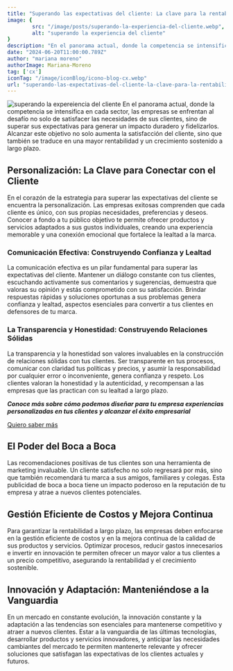 ```yaml
---
title: "Superando las expectativas del cliente: La clave para la rentabilidad y el éxito en la era digital"
image: {
        src: "/image/posts/superando-la-experiencia-del-cliente.webp",
        alt: "superando la experiencia del cliente"
}
description: "En el panorama actual, donde la competencia se intensifica en cada sector, las empresas se enfrentan al desafío no solo de satisfacer las necesidades de sus clientes, sino de superar sus expectativas para generar un impacto duradero y fidelizarlos. Alcanzar este objetivo no solo aumenta la satisfacción del cliente, sino que también se traduce en una mayor rentabilidad y un crecimiento sostenido a largo plazo."
date: "2024-06-20T11:00:00.789Z"
author: "mariana moreno"
authorImage: Mariana-Moreno
tag: ['cx']
iconTag: "/image/iconBlog/icono-blog-cx.webp"
url: "superando-las-expectativas-del-cliente-la-clave-para-la-rentabilidad-y-el-exito-en-la-era-digital/"
---
```

![superando la expereiencia del cliente](/image/posts/superando-la-experiencia-del-cliente.webp)
En el panorama actual, donde la competencia se intensifica en cada sector, las empresas se enfrentan al desafío no solo de satisfacer las necesidades de sus clientes, sino de superar sus expectativas para generar un impacto duradero y fidelizarlos. Alcanzar este objetivo no solo aumenta la satisfacción del cliente, sino que también se traduce en una mayor rentabilidad y un crecimiento sostenido a largo plazo.

## Personalización: La Clave para Conectar con el Cliente
En el corazón de la estrategia para superar las expectativas del cliente se encuentra la personalización. Las empresas exitosas comprenden que cada cliente es único, con sus propias necesidades, preferencias y deseos. Conocer a fondo a tu público objetivo te permite ofrecer productos y servicios adaptados a sus gustos individuales, creando una experiencia memorable y una conexión emocional que fortalece la lealtad a la marca.

### Comunicación Efectiva: Construyendo Confianza y Lealtad
La comunicación efectiva es un pilar fundamental para superar las expectativas del cliente. Mantener un diálogo constante con tus clientes, escuchando activamente sus comentarios y sugerencias, demuestra que valoras su opinión y estás comprometido con su satisfacción. Brindar respuestas rápidas y soluciones oportunas a sus problemas genera confianza y lealtad, aspectos esenciales para convertir a tus clientes en defensores de tu marca.

### La Transparencia y Honestidad: Construyendo Relaciones Sólidas
La transparencia y la honestidad son valores invaluables en la construcción de relaciones sólidas con tus clientes. Ser transparente en tus procesos, comunicar con claridad tus políticas y precios, y asumir la responsabilidad por cualquier error o inconveniente, genera confianza y respeto. Los clientes valoran la honestidad y la autenticidad, y recompensan a las empresas que las practican con su lealtad a largo plazo.

***Conoce más sobre cómo podemos diseñar para tu empresa experiencias personalizadas en tus clientes y alcanzar el éxito empresarial*** 

[Quiero saber más](https://xkale.com/consultoria-cx/)

## El Poder del Boca a Boca
Las recomendaciones positivas de tus clientes son una herramienta de marketing invaluable. Un cliente satisfecho no solo regresará por más, sino que también recomendará tu marca a sus amigos, familiares y colegas. Esta publicidad de boca a boca tiene un impacto poderoso en la reputación de tu empresa y atrae a nuevos clientes potenciales.

## Gestión Eficiente de Costos y Mejora Continua
Para garantizar la rentabilidad a largo plazo, las empresas deben enfocarse en la gestión eficiente de costos y en la mejora continua de la calidad de sus productos y servicios. Optimizar procesos, reducir gastos innecesarios e invertir en innovación te permiten ofrecer un mayor valor a tus clientes a un precio competitivo, asegurando la rentabilidad y el crecimiento sostenible.

## Innovación y Adaptación: Manteniéndose a la Vanguardia
En un mercado en constante evolución, la innovación constante y la adaptación a las tendencias son esenciales para mantenerse competitivo y atraer a nuevos clientes. Estar a la vanguardia de las últimas tecnologías, desarrollar productos y servicios innovadores, y anticipar las necesidades cambiantes del mercado te permiten mantenerte relevante y ofrecer soluciones que satisfagan las expectativas de los clientes actuales y futuros.
